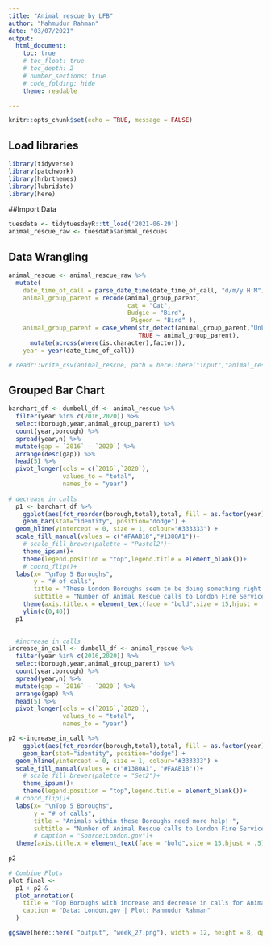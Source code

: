 ```yaml
---
title: "Animal_rescue_by_LFB"
author: "Mahmudur Rahman"
date: "03/07/2021"
output:
  html_document:
    toc: true
    # toc_float: true
    # toc_depth: 2
    # number_sections: true
    # code_folding: hide
    theme: readable

---
```


```r
knitr::opts_chunk$set(echo = TRUE, message = FALSE)
```

## Load libraries    
```r
library(tidyverse)
library(patchwork)
library(hrbrthemes)
library(lubridate)
library(here)
```

##Import Data 
```r
tuesdata <- tidytuesdayR::tt_load('2021-06-29')
animal_rescue_raw <- tuesdata$animal_rescues
```
## Data Wrangling
```r
animal_rescue <- animal_rescue_raw %>%
  mutate(
    date_time_of_call = parse_date_time(date_time_of_call, "d/m/y H:M"),
    animal_group_parent = recode(animal_group_parent,
                                 cat = "Cat",
                                 Budgie = "Bird",
                                  Pigeon = "Bird" ),
    animal_group_parent = case_when(str_detect(animal_group_parent,"Unknown")~ "Unknown",
                                    TRUE ~ animal_group_parent),
      mutate(across(where(is.character),factor)),
    year = year(date_time_of_call))

# readr::write_csv(animal_rescue, path = here::here("input","animal_rescue.csv"))

```

## Grouped Bar Chart
```r

barchart_df <- dumbell_df <- animal_rescue %>% 
  filter(year %in% c(2016,2020)) %>%
  select(borough,year,animal_group_parent) %>% 
  count(year,borough) %>% 
  spread(year,n) %>% 
  mutate(gap = `2016` - `2020`) %>% 
  arrange(desc(gap)) %>% 
  head(5) %>% 
  pivot_longer(cols = c(`2016`,`2020`),
               values_to = "total",
               names_to = "year")
 
# decrease in calls 
  p1 <- barchart_df %>% 
    ggplot(aes(fct_reorder(borough,total),total, fill = as.factor(year)))+
    geom_bar(stat="identity", position="dodge") +
  geom_hline(yintercept = 0, size = 1, colour="#333333") +
  scale_fill_manual(values = c("#FAAB18","#1380A1"))+
    # scale_fill_brewer(palette = "Pastel2")+
    theme_ipsum()+
    theme(legend.position = "top",legend.title = element_blank())+
    # coord_flip()+
  labs(x= "\nTop 5 Boroughs",
       y = "# of calls",
       title = "These London Boroughs seem to be doing something right...  ",
       subtitle = "Number of Animal Rescue calls to London Fire Service reduce between 2016-2020")+
    theme(axis.title.x = element_text(face = "bold",size = 15,hjust = .5))+
    ylim(c(0,40))
  p1

  
  #increase in calls
increase_in_call <- dumbell_df <- animal_rescue %>% 
  filter(year %in% c(2016,2020)) %>%
  select(borough,year,animal_group_parent) %>% 
  count(year,borough) %>% 
  spread(year,n) %>% 
  mutate(gap = `2016` - `2020`) %>% 
  arrange(gap) %>% 
  head(5) %>% 
  pivot_longer(cols = c(`2016`,`2020`),
               values_to = "total",
               names_to = "year")

p2 <-increase_in_call %>% 
    ggplot(aes(fct_reorder(borough,total),total, fill = as.factor(year)))+
    geom_bar(stat="identity", position="dodge") +
  geom_hline(yintercept = 0, size = 1, colour="#333333") +
  scale_fill_manual(values = c("#1380A1", "#FAAB18"))+
    # scale_fill_brewer(palette = "Set2")+
    theme_ipsum()+
    theme(legend.position = "top",legend.title = element_blank())+
  # coord_flip()+
  labs(x= "\nTop 5 Boroughs",
       y = "# of calls",
       title = "Animals within these Boroughs need more help! ",
       subtitle = "Number of Animal Rescue calls to London Fire Service significantly increased between 2016-2020 ")+
       # caption = "Source:London.gov")+
  theme(axis.title.x = element_text(face = "bold",size = 15,hjust = .5))
       
p2

# Combine Plots
plot_final <- 
  p1 + p2 & 
  plot_annotation(
    title = "Top Boroughs with increase and decrease in calls for Animal Rescue",
    caption = "Data: London.gov | Plot: Mahmudur Rahman"
  )

ggsave(here::here( "output", "week_27.png"), width = 12, height = 8, dpi = 150)
```
